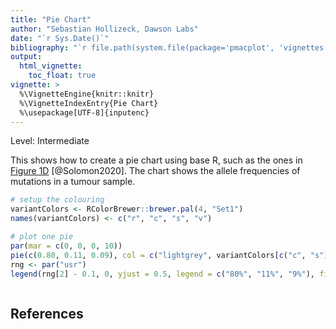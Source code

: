 ```yaml
---
title: "Pie Chart"
author: "Sebastian Hollizeck, Dawson Labs"
date: "`r Sys.Date()`"
bibliography: "`r file.path(system.file(package='pmacplot', 'vignettes'), 'references.bib')`"
output:
  html_vignette:
    toc_float: true
vignette: >
  %\VignetteEngine{knitr::knitr}
  %\VignetteIndexEntry{Pie Chart}
  %\usepackage[UTF-8]{inputenc}
---
```

Level: Intermediate

This shows how to create a pie chart using base R, such as the ones in [Figure 1D](https://www.sciencedirect.com/science/article/pii/S1556086420300277#fig1) [@Solomon2020]. The chart shows the allele frequencies of mutations in a tumour sample.

```r
# setup the colouring
variantColors <- RColorBrewer::brewer.pal(4, "Set1")
names(variantColors) <- c("r", "c", "s", "v")

# plot one pie
par(mar = c(0, 0, 0, 10))
pie(c(0.80, 0.11, 0.09), col = c("lightgrey", variantColors[c("c", "s")]), border = "white", labels = "", init.angle = 90)
rng <- par("usr")
legend(rng[2] - 0.1, 0, yjust = 0.5, legend = c("80%", "11%", "9%"), fill = c("lightgrey", variantColors[c("c", "s")]), bty = "n", border = "white", cex = 2, xpd = TRUE)
```

```r
```

## References
